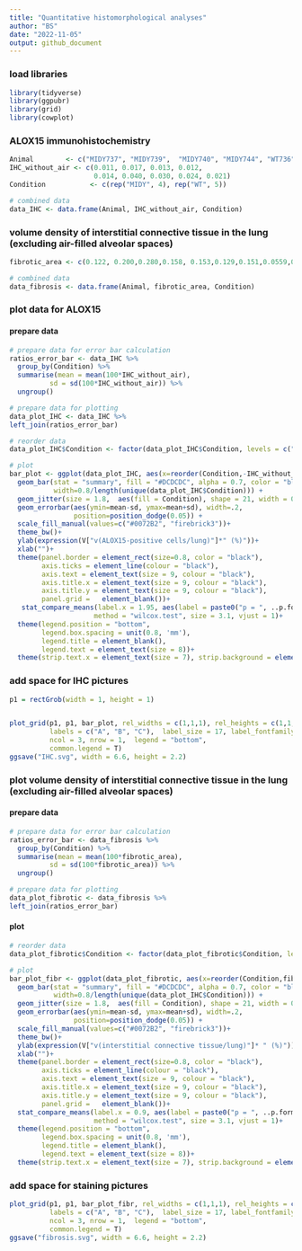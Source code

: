 ```yaml
---
title: "Quantitative histomorphological analyses"
author: "BS"
date: "2022-11-05"
output: github_document
---
```


### load libraries
```r
library(tidyverse)
library(ggpubr)
library(grid)
library(cowplot)
```


### ALOX15 immunohistochemistry
```r
Animal        <- c("MIDY737", "MIDY739",  "MIDY740", "MIDY744", "WT736", "WT738",  "WT741",  "WT743",  "WT745") 
IHC_without_air <- c(0.011, 0.017, 0.013, 0.012,                                          
                     0.014, 0.040, 0.030, 0.024, 0.021)
Condition           <- c(rep("MIDY", 4), rep("WT", 5))

# combined data
data_IHC <- data.frame(Animal, IHC_without_air, Condition)
```


### volume density of interstitial connective tissue in the lung (excluding air-filled alveolar spaces)
```r
fibrotic_area <- c(0.122, 0.200,0.280,0.158, 0.153,0.129,0.151,0.0559,0.150)

# combined data
data_fibrosis <- data.frame(Animal, fibrotic_area, Condition)
```



### plot data for ALOX15

#### prepare data
```r
# prepare data for error bar calculation
ratios_error_bar <- data_IHC %>% 
  group_by(Condition) %>% 
  summarise(mean = mean(100*IHC_without_air), 
          sd = sd(100*IHC_without_air)) %>% 
  ungroup()

# prepare data for plotting
data_plot_IHC <- data_IHC %>%  
left_join(ratios_error_bar)
```




```r
# reorder data
data_plot_IHC$Condition <- factor(data_plot_IHC$Condition, levels = c("WT", "MIDY"))

# plot 
bar_plot <- ggplot(data_plot_IHC, aes(x=reorder(Condition,-IHC_without_air), y=100*IHC_without_air))+
  geom_bar(stat = "summary", fill = "#DCDCDC", alpha = 0.7, color = "black", lwd=0.5,
           width=0.8/length(unique(data_plot_IHC$Condition))) + 
  geom_jitter(size = 1.8,  aes(fill = Condition), shape = 21, width = 0.15) +
  geom_errorbar(aes(ymin=mean-sd, ymax=mean+sd), width=.2,
                position=position_dodge(0.05)) +
  scale_fill_manual(values=c("#0072B2", "firebrick3"))+
  theme_bw()+
  ylab(expression(V["v(ALOX15-positive cells/lung)"]*" (%)"))+
  xlab("")+
  theme(panel.border = element_rect(size=0.8, color = "black"),
        axis.ticks = element_line(colour = "black"),
        axis.text = element_text(size = 9, colour = "black"),
        axis.title.x = element_text(size = 9, colour = "black"), 
        axis.title.y = element_text(size = 9, colour = "black"), 
        panel.grid =   element_blank())+
   stat_compare_means(label.x = 1.95, aes(label = paste0("p = ", ..p.format..)),
                     method = "wilcox.test", size = 3.1, vjust = 1)+
  theme(legend.position = "bottom", 
        legend.box.spacing = unit(0.8, 'mm'), 
        legend.title = element_blank(), 
        legend.text = element_text(size = 8))+
  theme(strip.text.x = element_text(size = 7), strip.background = element_blank(),legend.margin=margin(0,0,0,0), legend.box.margin=margin(-12,-12,-3,-12))
```


### add space for IHC pictures
```r
p1 = rectGrob(width = 1, height = 1)


plot_grid(p1, p1, bar_plot, rel_widths = c(1,1,1), rel_heights = c(1,1,1),
          labels = c("A", "B", "C"),  label_size = 17, label_fontfamily = 'bold', 
          ncol = 3, nrow = 1,  legend = "bottom",
          common.legend = T)
ggsave("IHC.svg", width = 6.6, height = 2.2)
```



### plot volume density of interstitial connective tissue in the lung (excluding air-filled alveolar spaces)


#### prepare data
```r
# prepare data for error bar calculation
ratios_error_bar <- data_fibrosis %>% 
  group_by(Condition) %>% 
  summarise(mean = mean(100*fibrotic_area), 
          sd = sd(100*fibrotic_area)) %>% 
  ungroup()

# prepare data for plotting
data_plot_fibrotic <- data_fibrosis %>%  
left_join(ratios_error_bar)
```


#### plot
```r
# reorder data
data_plot_fibrotic$Condition <- factor(data_plot_fibrotic$Condition, levels = c("WT", "MIDY"))

# plot 
bar_plot_fibr <- ggplot(data_plot_fibrotic, aes(x=reorder(Condition,fibrotic_area), y=100*fibrotic_area))+
  geom_bar(stat = "summary", fill = "#DCDCDC", alpha = 0.7, color = "black", lwd=0.5,
           width=0.8/length(unique(data_plot_IHC$Condition))) + 
  geom_jitter(size = 1.8,  aes(fill = Condition), shape = 21, width = 0.15) +
  geom_errorbar(aes(ymin=mean-sd, ymax=mean+sd), width=.2,
                position=position_dodge(0.05)) +
  scale_fill_manual(values=c("#0072B2", "firebrick3"))+
  theme_bw()+
  ylab(expression(V["v(interstitial connective tissue/lung)"]* " (%)"))+
  xlab("")+
  theme(panel.border = element_rect(size=0.8, color = "black"),
        axis.ticks = element_line(colour = "black"),
        axis.text = element_text(size = 9, colour = "black"),
        axis.title.x = element_text(size = 9, colour = "black"), 
        axis.title.y = element_text(size = 9, colour = "black"), 
        panel.grid =   element_blank())+
  stat_compare_means(label.x = 0.9, aes(label = paste0("p = ", ..p.format..)),
                     method = "wilcox.test", size = 3.1, vjust = 1)+
  theme(legend.position = "bottom", 
        legend.box.spacing = unit(0.8, 'mm'), 
        legend.title = element_blank(), 
        legend.text = element_text(size = 8))+
  theme(strip.text.x = element_text(size = 7), strip.background = element_blank(),legend.margin=margin(0,0,0,0), legend.box.margin=margin(-12,-12,-3,-12))
```


### add space for staining pictures
```r
plot_grid(p1, p1, bar_plot_fibr, rel_widths = c(1,1,1), rel_heights = c(1,1,1),
          labels = c("A", "B", "C"),  label_size = 17, label_fontfamily = 'bold',
          ncol = 3, nrow = 1,  legend = "bottom",
          common.legend = T)
ggsave("fibrosis.svg", width = 6.6, height = 2.2)
```